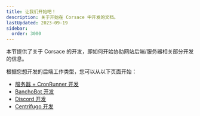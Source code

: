 ```yaml
---
title: 让我们开始吧！
description: 关于开始在 Corsace 中开发的文档。
lastUpdated: 2023-09-19
sidebar:
  order: 3000
---
```


本节提供了关于 Corsace 的开发，即如何开始协助网站后端/服务器相关部分开发的信息。

根据您想开发的后端工作类型，您可以从以下页面开始：

-   [服务器 + CronRunner 开发](server-running-environment)
-   [BanchoBot 开发](bancho-running-environment)
-   [Discord 开发](discord-running-environment)
-   [Centrifugo 开发](centrifugo-running-environment)
